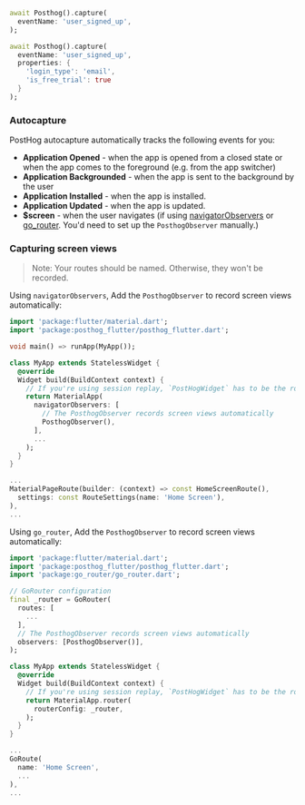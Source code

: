 
<Intro />

```dart
await Posthog().capture(
  eventName: 'user_signed_up',
);
```

<NamingTip />

<SettingProperties />

```dart
await Posthog().capture(
  eventName: 'user_signed_up',
  properties: {
    'login_type': 'email',
    'is_free_trial': true
  }
);
```

### Autocapture 

PostHog autocapture automatically tracks the following events for you:

-   **Application Opened** - when the app is opened from a closed state or when the app comes to the foreground (e.g. from the app switcher)
-   **Application Backgrounded** - when the app is sent to the background by the user
-   **Application Installed** - when the app is installed.
-   **Application Updated** - when the app is updated.
-   **$screen** - when the user navigates (if using [navigatorObservers](https://docs.flutter.dev/ui/navigation) or [go_router](https://pub.dev/packages/go_router). You'd need to set up the `PosthogObserver` manually.)

### Capturing screen views

> Note: Your routes should be named. Otherwise, they won't be recorded.

Using `navigatorObservers`, Add the `PosthogObserver` to record screen views automatically:

```dart
import 'package:flutter/material.dart';
import 'package:posthog_flutter/posthog_flutter.dart';

void main() => runApp(MyApp());

class MyApp extends StatelessWidget {
  @override
  Widget build(BuildContext context) {
    // If you're using session replay, `PostHogWidget` has to be the root, and `MaterialApp` must be the child.
    return MaterialApp(
      navigatorObservers: [
        // The PosthogObserver records screen views automatically
        PosthogObserver(),
      ],
      ...
    );
  }
}
```

```dart
...
MaterialPageRoute(builder: (context) => const HomeScreenRoute(),
  settings: const RouteSettings(name: 'Home Screen'),
),
...
```

Using `go_router`, Add the `PosthogObserver` to record screen views automatically:

```dart
import 'package:flutter/material.dart';
import 'package:posthog_flutter/posthog_flutter.dart';
import 'package:go_router/go_router.dart';

// GoRouter configuration
final _router = GoRouter(
  routes: [
    ...
  ],
  // The PosthogObserver records screen views automatically
  observers: [PosthogObserver()],
);

class MyApp extends StatelessWidget {
  @override
  Widget build(BuildContext context) {
    // If you're using session replay, `PostHogWidget` has to be the root, and `MaterialApp` must be the child.
    return MaterialApp.router(
      routerConfig: _router,
    );
  }
}
```

```dart
...
GoRoute(
  name: 'Home Screen',
  ...
),
...
```
